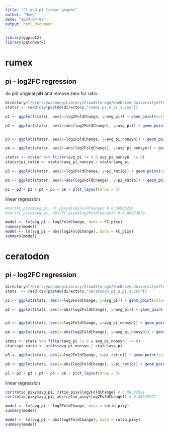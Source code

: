 ```yaml
---
title: "FC and pi linear graphs"
author: "Meng"
date: "2024-04-09"
output: html_document
---
```


```r
library(ggplot2)
library(patchwork)
```

# rumex
## pi - log2FC regression 
 do piS original piN and  remove zero for ratio
```r
directory="/Users/yuanmeng/Library/CloudStorage/OneDrive-UniversityofToronto/Manuscripts/rumex_haploid_sel/pixy/"
statsr <- read.csv(paste0(directory,"rumex_pi_n_pi_s.csv"))

p1 <- ggplot(statsr, aes(x=log2FoldChange, y=avg_pi)) + geom_point(colour="#1F78B4", alpha=0.2) + geom_smooth(color="black", method = lm) + theme_classic() + theme(text = element_text(size = 10))+ labs(x='log2FoldChange', y=expression(pi[s])) + ggtitle('a')

p2 <- ggplot(statsr, aes(x=abs(log2FoldChange), y=avg_pi)) + geom_point(colour="#1F78B4", alpha=0.2) + geom_smooth(color="black", method = lm) + theme_classic() + theme(text = element_text(size = 10))+ labs(x='abs(log2FoldChange)', y=expression(pi[s])) + ggtitle('d')


p3 <- ggplot(statsr, aes(x=log2FoldChange, y=avg_pi_nonsyn)) + geom_point(colour="#1F78B4", alpha=0.2) + geom_smooth(color="black", method = lm) + theme_classic() + theme(text = element_text(size = 10))+ labs(x='log2FoldChange', y=expression(pi[n])) + ggtitle('b')

p4 <- ggplot(statsr, aes(x=abs(log2FoldChange), y=avg_pi_nonsyn)) + geom_point(colour="#1F78B4", alpha=0.2) + geom_smooth(color="black", method = lm) + theme_classic() + theme(text = element_text(size = 10))+ labs(x='abs(log2FoldChange)', y=expression(pi[n])) + ggtitle('e')

statsr <- statsr %>% filter(avg_pi != 0 & avg_pi_nonsyn  != 0)
statsr$pi_ratio <- statsr$avg_pi_nonsyn / statsr$avg_pi

p5 <- ggplot(statsr, aes(x=log2FoldChange, y=pi_ratio)) + geom_point(colour="#1F78B4", alpha=0.2) + geom_smooth(color="black", method = lm) + theme_classic() + theme(text = element_text(size = 10))+ labs(x='log2FoldChange', y=expression(paste(pi[n], "/", pi[s], " ratio"))) + ggtitle('c')

p6 <- ggplot(statsr, aes(x=abs(log2FoldChange), y=pi_ratio)) + geom_point(colour="#1F78B4", alpha=0.2) + geom_smooth(color="black", method = lm) + theme_classic() + theme(text = element_text(size = 10))+ labs(x='abs(log2FoldChange)', y=expression(paste(pi[n], "/", pi[s], " ratio"))) + ggtitle('f')

p1 + p2 + p3 + p4 + p5 + p6 + plot_layout(nrow = 3)
```

linear regression
```r
#cor(FC_pixy$avg_pi, FC_pixy$log2FoldChange) # 0.04935226
#cor(FC_pixy$avg_pi, abs(FC_pixy$log2FoldChange)) # 0.06233079

model <- lm(avg_pi ~ log2FoldChange, data = FC_pixy)
summary(model)
model <- lm(avg_pi ~ abs(log2FoldChange), data = FC_pixy)
summary(model)
```


# ceratodon
## pi - log2FC regression 
```r
directory="/Users/yuanmeng/Library/CloudStorage/OneDrive-UniversityofToronto/Manuscripts/ceratodon_haploid_sel/diversity/"
stats  <- read.csv(paste0(directory,"ceratodon_pi_n_pi_s.csv"))

p1 <- ggplot(stats, aes(x=log2FoldChange, y=avg_pi)) + geom_point(colour="#1F78B4", alpha=0.2) + geom_smooth(color="black", method = lm) + theme_classic() + theme(text = element_text(size = 10))+ labs(x='log2FoldChange', y=expression(pi[s])) + ggtitle('a')

p2 <- ggplot(stats, aes(x=abs(log2FoldChange), y=avg_pi)) + geom_point(colour="#1F78B4", alpha=0.2) + geom_smooth(color="black", method = lm) + theme_classic() + theme(text = element_text(size = 10))+ labs(x='abs(log2FoldChange)', y=expression(pi[s])) + ggtitle('d')


p3 <- ggplot(stats, aes(x=log2FoldChange, y=avg_pi_nonsyn)) + geom_point(colour="#1F78B4", alpha=0.2) + geom_smooth(color="black", method = lm) + theme_classic() + theme(text = element_text(size = 10))+ labs(x='log2FoldChange', y=expression(pi[n])) + ggtitle('b')

p4 <- ggplot(stats, aes(x=abs(log2FoldChange), y=avg_pi_nonsyn)) + geom_point(colour="#1F78B4", alpha=0.2) + geom_smooth(color="black", method = lm) + theme_classic() + theme(text = element_text(size = 10))+ labs(x='abs(log2FoldChange)', y=expression(pi[n])) + ggtitle('e')

stats <- stats %>% filter(avg_pi != 0 & avg_pi_nonsyn  != 0)
stats$pi_ratio <- stats$avg_pi_nonsyn / stats$avg_pi

p5 <- ggplot(stats, aes(x=log2FoldChange, y=pi_ratio)) + geom_point(colour="#1F78B4", alpha=0.2) + geom_smooth(color="black", method = lm) + theme_classic() + theme(text = element_text(size = 10))+ labs(x='log2FoldChange', y=expression(paste(pi[n], "/", pi[s], " ratio"))) + ggtitle('c')

p6 <- ggplot(stats, aes(x=abs(log2FoldChange), y=pi_ratio)) + geom_point(colour="#1F78B4", alpha=0.2) + geom_smooth(color="black", method = lm) + theme_classic() + theme(text = element_text(size = 10))+ labs(x='abs(log2FoldChange)', y=expression(paste(pi[n], "/", pi[s], " ratio"))) + ggtitle('f')

p1 + p2 + p3 + p4 + p5 + p6 + plot_layout(nrow = 3)
```

linear regression
```r
cor(ratio_pixy$avg_pi, ratio_pixy$log2FoldChange) # 0.08382991
cor(ratio_pixy$avg_pi, abs(ratio_pixy$log2FoldChange)) # 0.08578927

model <- lm(avg_pi ~ log2FoldChange, data = ratio_pixy)
summary(model)

model <- lm(avg_pi ~ abs(log2FoldChange), data = ratio_pixy)
summary(model)
```
